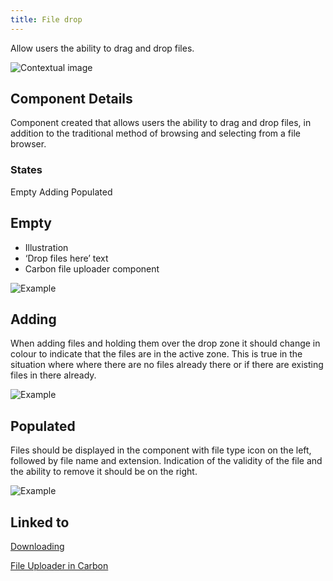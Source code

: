 ```yaml
---
title: File drop
---
```



<PageDescription>

Allow users the ability to drag and drop files.

</PageDescription>

<Row>
  <Column colLg={8}>

![Contextual image](images/1.png)

  </Column>
</Row>

## Component Details

Component created that allows users the ability to drag and drop files, in
addition to the traditional method of browsing and selecting from a file browser.

### States

<AnchorLinks>
 <AnchorLink>Empty</AnchorLink>
 <AnchorLink>Adding</AnchorLink>
 <AnchorLink>Populated</AnchorLink>
</AnchorLinks>

## Empty

- Illustration
- ‘Drop files here’ text
- Carbon file uploader component

<Row>
  <Column colMd={6} colLg={6}>

![Example](images/2.png)

  </Column>
</Row>

## Adding

When adding files and holding them over the drop zone it should change in
colour to indicate that the files are in the active zone. This is true in
the situation where where there are no files already there or if there are
existing files in there already.

<Row>
  <Column colMd={6} colLg={6}>

![Example](images/3.png)

  </Column>
</Row>

## Populated

Files should be displayed in the component with file type icon on the left,
followed by file name and extension. Indication of the validity of the file
and the ability to remove it should be on the right.

<Row>
  <Column colMd={4} colLg={4}>

![Example](images/4.png)

  </Column>
</Row>

## Linked to

[Downloading](../../common-patterns/downloading)

<p>
 <a href="https://www.carbondesignsystem.com/components/file-uploader/usage">
  File Uploader in Carbon <Launch16 fill="currentColor" style="vertical-align:middle"/>
 </a>
</p>

